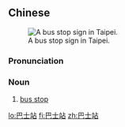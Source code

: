 ==Chinese==
{{zh-forms|type=21}}
[[File:巴士站.jpg|thumb|right|A bus stop sign in Taipei.]]
===Pronunciation===
{{zh-pron
|m=bāshìzhàn
|c=baa1 si6-2 zaam6
|h=pfs=pa-sṳ́-cham
|cat=n
}}

===Noun===
{{zh-noun}}

# [[bus stop]]

[[lo:巴士站]]
[[fi:巴士站]]
[[zh:巴士站]]